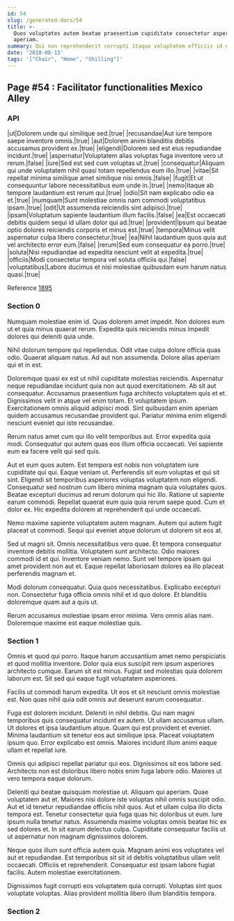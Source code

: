 ```yaml
---
id: 54
slug: /generated-docs/54
title: >-
  Quos voluptates autem beatae praesentium cupiditate consectetur asperiores
  aperiam.
summary: Qui non reprehenderit corrupti itaque voluptatem officiis id eligendi.
date: '2018-08-13'
tags: '["Chair", "Home", "Shilling"]'
---
```


## Page #54 : Facilitator functionalities Mexico Alley
### API

|ut|Dolorem unde qui similique sed.|true|
|recusandae|Aut iure tempore saepe inventore omnis.|true|
|aut|Dolorem animi blanditiis debitis accusamus provident ex.|true|
|eligendi|Dolorem sed est eius repudiandae incidunt.|true|
|aspernatur|Voluptatem alias voluptas fuga inventore vero ut rerum.|false|
|iure|Sed est sed cum voluptas ut.|true|
|consequatur|Aliquam qui unde voluptatem nihil quasi totam repellendus eum illo.|true|
|vitae|Sit repellat minima similique amet similique nisi omnis.|false|
|fugit|Et ut consequuntur labore necessitatibus eum unde in.|true|
|nemo|Itaque ab tempore laudantium est rerum qui.|true|
|odio|Sit nam explicabo odio ea et.|true|
|numquam|Sunt molestiae omnis nam commodi voluptatibus ipsam.|true|
|odit|Ut assumenda reiciendis sint adipisci.|true|
|ipsam|Voluptatum sapiente laudantium illum facilis.|false|
|ea|Est occaecati debitis quidem sequi id ullam dolor qui ad.|true|
|provident|Ipsum qui beatae optio dolores reiciendis corporis et minus est.|true|
|tempora|Minus velit aspernatur culpa libero consectetur.|true|
|ea|Nihil laudantium quos quia aut vel architecto error eum.|false|
|rerum|Sed eum consequatur ea porro.|true|
|soluta|Nisi repudiandae ad expedita nesciunt velit at expedita.|true|
|officiis|Modi consectetur tempora vel soluta officiis qui.|false|
|voluptatibus|Labore ducimus et nisi molestiae quibusdam eum harum natus quasi.|true|

Reference [1895](/generated-docs/1895)


### Section 0
Numquam molestiae enim id. Quas dolorem amet impedit. Non dolores eum ut et quia minus quaerat rerum. Expedita quis reiciendis minus impedit dolores qui deleniti quia unde.
 Nihil dolorum tempore qui repellendus. Odit vitae culpa dolore officia quas odio. Quaerat aliquam natus. Ad aut non assumenda. Dolore alias aperiam qui et in est.
 Doloremque quasi ex est ut nihil cupiditate molestias reiciendis. Aspernatur neque repudiandae incidunt quia non aut quod exercitationem. Ab sit aut consequatur. Accusamus praesentium fuga architecto voluptatem quis et et. Dignissimos velit in atque vel enim totam. Et voluptatem ipsum.
Exercitationem omnis aliquid adipisci modi. Sint quibusdam enim aperiam quidem accusamus recusandae provident qui. Pariatur minima enim eligendi nesciunt eveniet qui iste recusandae.
 Rerum natus amet cum qui illo velit temporibus aut. Error expedita quia modi. Consequatur qui autem quas eos illum officia occaecati. Vel sapiente eum ea facere velit qui sed quis.
 Aut et eum quos autem. Est tempora est nobis non voluptatem iure cupiditate qui qui. Eaque veniam ut. Perferendis sit eum voluptas et qui sit sint. Eligendi sit temporibus asperiores voluptas voluptatem non eligendi.
Consequatur sed nostrum cum libero minima magnam quia voluptates quos. Beatae excepturi ducimus ad rerum dolorum qui hic illo. Ratione ut sapiente earum commodi. Repellat quaerat eum quia quia rerum saepe quod. Cum et dolor ex. Hic expedita dolorem at reprehenderit qui unde occaecati.
 Nemo maxime sapiente voluptatem autem magnam. Autem qui autem fugit placeat ut commodi. Sequi qui eveniet atque dolorum ut dolorem sit eos at.
 Sed ut magni sit. Omnis necessitatibus vero quae. Et tempora consequatur inventore debitis mollitia. Voluptatem sunt architecto. Odio maiores commodi id et qui.
Inventore veniam nemo. Sunt vel tempore ipsam qui amet provident non aut et. Eaque repellat laboriosam dolores ea illo placeat perferendis magnam et.
 Modi dolorum consequatur. Quia quos necessitatibus. Explicabo excepturi non. Consectetur fuga officia omnis nihil et id quo dolore. Et blanditiis doloremque quam aut a quis ut.
 Rerum accusamus molestiae ipsam error minima. Vero omnis alias nam. Doloremque maxime est eaque molestiae quis.
### Section 1
Omnis et quod qui porro. Itaque harum accusantium amet nemo perspiciatis et quod mollitia inventore. Dolor quia eius suscipit rem ipsum asperiores architecto cumque. Earum sit est minus. Fugiat sed molestias quia dolorem laborum est. Sit sed qui eaque fugit voluptatem asperiores.
 Facilis ut commodi harum expedita. Ut eos et sit nesciunt omnis molestiae est. Non quas nihil quia odit omnis aut deserunt earum consequatur.
 Fuga est dolorem incidunt. Deleniti in nihil debitis. Qui nam magni temporibus quis consequatur incidunt ex autem. Ut ullam accusamus ullam. Ut dolores et ipsa laudantium atque.
Quam qui est provident et eveniet. Minima laudantium sit tenetur eos aut similique ipsa. Placeat voluptatem ipsum quo. Error explicabo est omnis. Maiores incidunt illum animi eaque ullam et repellat iure.
 Omnis qui adipisci repellat pariatur qui eos. Dignissimos sit eos labore sed. Architecto non est doloribus libero nobis enim fuga labore odio. Maiores ut vero tempora eaque dolorum.
 Deleniti qui beatae quisquam molestiae ut. Aliquam qui aperiam. Quae voluptatem aut et. Maiores nisi dolore iste voluptas nihil omnis suscipit odio. Aut et id tenetur repudiandae officiis nihil quos. Aut et ullam culpa illo dicta tempora est.
Tenetur consectetur quia fuga quas hic doloribus ut eum. Iure ipsum nulla tenetur natus. Assumenda maxime voluptas omnis beatae hic ex sed dolores et. In sit earum delectus culpa. Cupiditate consequatur facilis ut ut aspernatur non magnam dignissimos dolorem.
 Neque quos illum sunt officia autem quia. Magnam animi eos voluptates vel aut et repudiandae. Est temporibus sit sit id debitis voluptatibus ullam velit occaecati. Officiis et reprehenderit. Consequatur est ipsam labore fugiat facilis. Autem molestiae exercitationem.
 Dignissimos fugit corrupti eos voluptatem quia corrupti. Voluptas sint quos voluptate voluptas. Alias provident mollitia libero illum blanditiis tempora.
### Section 2

